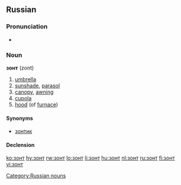 ==Russian==

===Pronunciation===
*{{audio|Ru-зонт.ogg|audio}}

===Noun===
'''зонт''' (zont) {{m}}

# [[umbrella]]
# [[sunshade]], [[parasol]]
# [[canopy]], [[awning]]
# [[cupola]]
# [[hood]] (of [[furnace]])

====Synonyms====
*[[зонтик]]

====Declension====
{{ru-noun-inan-2|}}

[[Category:Russian nouns]]

[[ko:зонт]]
[[hy:зонт]]
[[rw:зонт]]
[[lo:зонт]]
[[li:зонт]]
[[hu:зонт]]
[[nl:зонт]]
[[ru:зонт]]
[[fi:зонт]]
[[vi:зонт]]